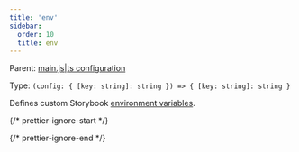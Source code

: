 ```yaml
---
title: 'env'
sidebar:
  order: 10
  title: env
---
```


Parent: [main.js|ts configuration](./main-config.mdx)

Type: `(config: { [key: string]: string }) => { [key: string]: string }`

Defines custom Storybook [environment variables](../configure/environment-variables.md#using-storybook-configuration).

{/* prettier-ignore-start */}

<CodeSnippets path="main-config-env.md" />

{/* prettier-ignore-end */}
